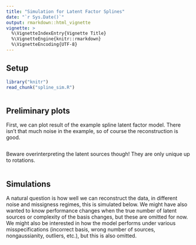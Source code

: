 ```yaml
---
title: "Simulation for Latent Factor Splines"
date: "`r Sys.Date()`"
output: rmarkdown::html_vignette
vignette: >
  %\VignetteIndexEntry{Vignette Title}
  %\VignetteEngine{knitr::rmarkdown}
  %\VignetteEncoding{UTF-8}
---
```


## Setup

```r
library("knitr")
read_chunk("spline_sim.R")
```

```r
```

## Preliminary plots

First, we can plot result of the example spline latent factor
model. There isn't that much noise in the example, so of course the
reconstruction is good.

```r
```

Beware overinterpreting the latent sources though! They are only
unique up to rotations.

```r
```

## Simulations

A natural question is how well we can reconstruct the data, in
different noise and missigness regimes, this is simulated below. We
might have also wanted to know performance changes when the true
number of latent sources or complexity of the basis changes, but these
are omitted for now. We might also be interested in how the model
performs under various misspecifications (incorrect basis, wrong
number of sources, nongaussianity, outliers, etc.), but this is also
omitted.
